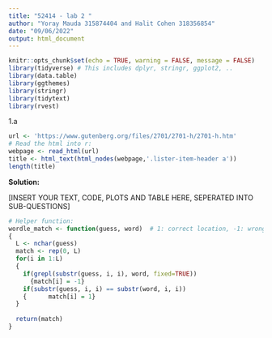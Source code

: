 ```yaml
---
title: "52414 - lab 2 "
author: "Yoray Mauda 315874404 and Halit Cohen 318356854"
date: "09/06/2022"
output: html_document
---
```

```r
knitr::opts_chunk$set(echo = TRUE, warning = FALSE, message = FALSE)
library(tidyverse) # This includes dplyr, stringr, ggplot2, .. 
library(data.table)
library(ggthemes)
library(stringr)
library(tidytext) 
library(rvest)
```  
1.a
```r
url <- 'https://www.gutenberg.org/files/2701/2701-h/2701-h.htm'
# Read the html into r:
webpage <- read_html(url)
title <- html_text(html_nodes(webpage,'.lister-item-header a'))
length(title)
```  


**Solution:**  

[INSERT YOUR TEXT, CODE, PLOTS AND TABLE HERE, SEPERATED INTO SUB-QUESTIONS]


```r
# Helper function: 
wordle_match <- function(guess, word)  # 1: correct location, -1: wrong location, 0: missing
{
  L <- nchar(guess)
  match <- rep(0, L)
  for(i in 1:L)
  {
    if(grepl(substr(guess, i, i), word, fixed=TRUE))
      {match[i] = -1}
    if(substr(guess, i, i) == substr(word, i, i))
    {      match[i] = 1}
  }
  
  return(match)
}

```



